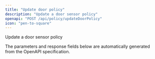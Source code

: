 ```yaml
---
title: "Update door policy"
description: "Update a door sensor policy"
openapi: "POST /api/policy/updateDoorPolicy"
icon: "pen-to-square"
---
```


Update a door sensor policy

<Note>
The parameters and response fields below are automatically generated from the OpenAPI specification.
</Note>

